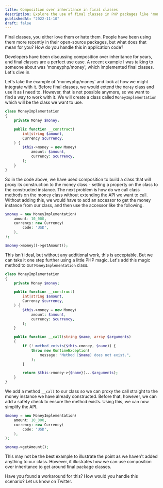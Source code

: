 ```yaml
---
title: Composition over inheritance in final classes
description: Explore the use of final classes in PHP packages like 'moneyphp/money' and learn how to integrate them using composition over inheritance in your application code.
publishedAt: "2022-11-10"
draft: false
---
```


Final classes, you either love them or hate them. People have been using them more recently in their open-source packages, but what does that mean for you? How do you handle this in application code?

Developers have been discussing composition over inheritance for years, and final classes are a perfect use case. A recent example I was talking to someone about was 'moneyphp/money', which implemented final classes. Let's dive in.

Let's take the example of 'moneyphp/money' and look at how we might integrate with it. Before final classes, we would extend the `Money` class and use it as I need to. However, that is not possible anymore, so we want to find a way to work with it. We will create a class called `MoneyImplementation` which will be the class we want to use.

```php
class MoneyImplementation
{
    private Money $money;

    public function __construct(
        int|string $amount,
        Currency $currency,
    ) {
        $this->money = new Money(
            amount: $amount,
            currency: $currency,
        );
    }
}
```

So in the code above, we have used composition to build a class that will proxy its construction to the money class - setting a property on the class to the constructed instance. The next problem is how do we call class methods on the money class without extending the API we want to call. Without adding this, we would have to add an accessor to get the money instance from our class, and then use the accessor like the following.

```php
$money = new MoneyImplementation(
    amount: 10_000,
    currency: new Currency(
        code: 'USD',
    ),
);

$money->money()->getAmount();
```

This isn't ideal, but without any additional work, this is acceptable. But we can take it one step further using a little PHP magic. Let's add this magic method to our `MoneyImplementation` class.

```php
class MoneyImplementation
{
    private Money $money;

    public function __construct(
        int|string $amount,
        Currency $currency,
    ) {
        $this->money = new Money(
            amount: $amount,
            currency: $currency,
        );
    }

    public function __call(string $name, array $arguments)
    {
        if (! method_exists($this->money, $name)) {
            throw new RuntimeException(
                message: "Method [$name] does not exist.",
            );
        }

        return $this->money->{$name}(...$arguments);
    }
}
```

We add a method `__call` to our class so we can proxy the call straight to the money instance we have already constructed. Before that, however, we can add a safety check to ensure the method exists. Using this, we can now simplify the API.

```php
$money = new MoneyImplementation(
    amount: 10_000,
    currency: new Currency(
        code: 'USD',
    ),
);

$money->getAmount();
```

This may not be the best example to illustrate the point as we haven't added anything to our class. However, it illustrates how we can use composition over inheritance to get around final package classes.

Have you found a workaround for this? How would you handle this scenario? Let us know on Twitter.

